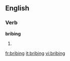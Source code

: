
==English==

===Verb===
'''bribing'''

# {{present participle of|[[bribe]]}}

[[fr:bribing]]
[[it:bribing]]
[[vi:bribing]]